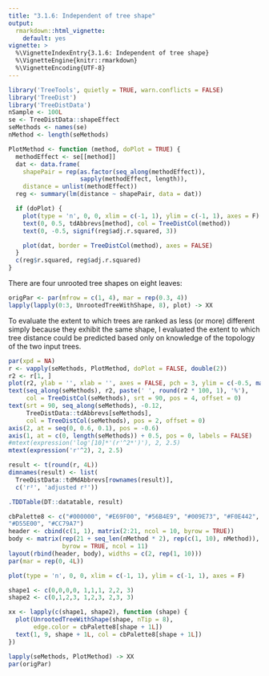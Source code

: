 ```yaml
---
title: "3.1.6: Independent of tree shape"
output:
  rmarkdown::html_vignette:
    default: yes
vignette: >
  %\VignetteIndexEntry{3.1.6: Independent of tree shape}
  %\VignetteEngine{knitr::rmarkdown}
  %\VignetteEncoding{UTF-8}
---
```


```r
library('TreeTools', quietly = TRUE, warn.conflicts = FALSE)
library('TreeDist')
library('TreeDistData')
nSample <- 100L
se <- TreeDistData::shapeEffect
seMethods <- names(se)
nMethod <- length(seMethods)
```

```r
PlotMethod <- function (method, doPlot = TRUE) {
  methodEffect <- se[[method]]
  dat <- data.frame(
    shapePair = rep(as.factor(seq_along(methodEffect)),
                    sapply(methodEffect, length)),
    distance = unlist(methodEffect))
  reg <- summary(lm(distance ~ shapePair, data = dat))

  if (doPlot) {
    plot(type = 'n', 0, 0, xlim = c(-1, 1), ylim = c(-1, 1), axes = F)
    text(0, 0.5, tdAbbrevs[method], col = TreeDistCol(method))
    text(0, -0.5, signif(reg$adj.r.squared, 3))

    plot(dat, border = TreeDistCol(method), axes = FALSE)
  }
  c(reg$r.squared, reg$adj.r.squared)
}
```

There are four unrooted tree shapes on eight leaves:

```r
origPar <- par(mfrow = c(1, 4), mar = rep(0.3, 4))
lapply(lapply(0:3, UnrootedTreeWithShape, 8), plot) -> XX
```

To evaluate the extent to which trees are ranked as less (or more) different
simply because they exhibit the same shape, I evaluated the extent to which
tree distance could be predicted based only on knowledge of the topology of 
the two input trees.

```r
par(xpd = NA)
r <- vapply(seMethods, PlotMethod, doPlot = FALSE, double(2))
r2 <- r[1, ]
plot(r2, ylab = '', xlab = '', axes = FALSE, pch = 3, ylim = c(-0.5, max(r2)))
text(seq_along(seMethods), r2, paste(' ', round(r2 * 100, 1), '%'),
     col = TreeDistCol(seMethods), srt = 90, pos = 4, offset = 0)
text(srt = 90, seq_along(seMethods), -0.12,
     TreeDistData::tdAbbrevs[seMethods], 
     col = TreeDistCol(seMethods), pos = 2, offset = 0)
axis(2, at = seq(0, 0.6, 0.1), pos = -0.6)
axis(1, at = c(0, length(seMethods)) + 0.5, pos = 0, labels = FALSE)
#mtext(expression('log'[10]*'(r'^2*')'), 2, 2.5)
mtext(expression('r'^2), 2, 2.5)
```

```r
result <- t(round(r, 4L))
dimnames(result) <- list(
  TreeDistData::tdMdAbbrevs[rownames(result)],
  c('r²', 'adjusted r²'))

.TDDTable(DT::datatable, result)
```

```r
cbPalette8 <- c("#000000", "#E69F00", "#56B4E9", "#009E73", "#F0E442", "#0072B2", 
"#D55E00", "#CC79A7")
header <- cbind(c(1, 1), matrix(2:21, ncol = 10, byrow = TRUE))
body <- matrix(rep(21 + seq_len(nMethod * 2), rep(c(1, 10), nMethod)),
               byrow = TRUE, ncol = 11)
layout(rbind(header, body), widths = c(2, rep(1, 10)))
par(mar = rep(0, 4L))

plot(type = 'n', 0, 0, xlim = c(-1, 1), ylim = c(-1, 1), axes = F)

shape1 <- c(0,0,0,0, 1,1,1, 2,2, 3)
shape2 <- c(0,1,2,3, 1,2,3, 2,3, 3)

xx <- lapply(c(shape1, shape2), function (shape) {
  plot(UnrootedTreeWithShape(shape, nTip = 8),
       edge.color = cbPalette8[shape + 1L])
  text(1, 9, shape + 1L, col = cbPalette8[shape + 1L])
})

lapply(seMethods, PlotMethod) -> XX
par(origPar)
```

